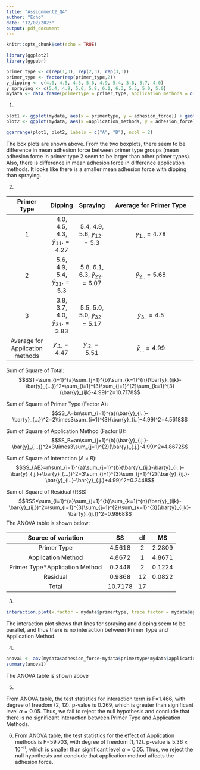 ---
title: "Assignment2_Q4"
author: "Echo"
date: "12/02/2023"
output: pdf_document
---

```{r setup, include=FALSE}
knitr::opts_chunk$set(echo = TRUE)
```


```{r}
library(ggplot2)
library(ggpubr)

primer_type <- c(rep(1,3), rep(2,3), rep(3,3))
primer_type <- factor(rep(primer_type,2))
y_dipping <- c(4.0, 4.5, 4.3, 5.6, 4.9, 5.4, 3.8, 3.7, 4.0)
y_spraying <- c(5.4, 4.9, 5.6, 5.8, 6.1, 6.3, 5.5, 5.0, 5.0)
mydata <- data.frame(primertype = primer_type, application_methods = c(rep("dipping", 9), rep("spraying", 9)), adhesion_force = c(y_dipping, y_spraying))
```

1)

```{r}
plot1 <- ggplot(mydata, aes(x = primertype, y = adhesion_force)) + geom_boxplot()
plot2 <- ggplot(mydata, aes(x =application_methods, y = adhesion_force)) + geom_boxplot()

ggarrange(plot1, plot2, labels = c("A", "B"), ncol = 2)
```
The box plots are shown above. From the two boxplots, there seem to be difference in mean adhesion force between primer type groups (mean adhesion force in primer type 2 seem to be larger than other primer types). Also, there is difference in mean adhesion force in difference application methods. It looks like there is a smaller mean adhesion force with dipping than spraying.

2)

|Primer Type|Dipping|Spraying|Average for Primer Type|
|:---------:|:-----:|:------:|:---------------------:|
|1|4.0, 4.5, 4.3, $\bar{y}_{11}.=4.27$|5.4, 4.9, 5.6, $\bar{y}_{12}.=5.3$|$\bar{y}_{1..}=4.78$|
|2|5.6, 4.9, 5.4, $\bar{y}_{21}.=5.3$|5.8, 6.1, 6.3, $\bar{y}_{22}.=6.07$|$\bar{y}_{2..}=5.68$|
|3|3.8, 3.7, 4.0, $\bar{y}_{31}.=3.83$|5.5, 5.0, 5.0, $\bar{y}_{32}.=5.17$|$\bar{y}_{3..}=4.5$|
|Average for Application methods|$\bar{y}_{.1.}=4.47$|$\bar{y}_{.2.}=5.51$|$\bar{y}_{...}=4.99$|

Sum of Square of Total:
$$SST=\sum_{i=1}^{a}\sum_{j=1}^{b}\sum_{k=1}^{n}(\bar{y}_{ijk}-\bar{y}_{...})^2=\sum_{i=1}^{3}\sum_{j=1}^{2}\sum_{k=1}^{3}(\bar{y}_{ijk}-4.99)^2=10.7178$$

Sum of Square of Primer Type (Factor A): $$SS_A=bn\sum_{i=1}^{a}(\bar{y}_{i..}-\bar{y}_{...})^2=2\times3\sum_{i=1}^{3}(\bar{y}_{i..}-4.99)^2=4.5618$$

Sum of Square of Application Method (Factor B):
$$SS_B=an\sum_{j=1}^{b}(\bar{y}_{.j.}-\bar{y}_{...})^2=3\times3\sum_{j=1}^{2}(\bar{y}_{.j.}-4.99)^2=4.8672$$

Sum of Square of Interaction ($A\times B$):
$$SS_{AB}=n\sum_{i=1}^{a}\sum_{j=1}^{b}(\bar{y}_{ij.}-\bar{y}_{i..}-\bar{y}_{.j.}+\bar{y}_{...})^2=3\sum_{i=1}^{3}\sum_{j=1}^{2}(\bar{y}_{ij.}-\bar{y}_{i..}-\bar{y}_{.j.}+4.99)^2=0.2448$$

Sum of Square of Residual (RSS)
$$RSS=\sum_{i=1}^{a}\sum_{j=1}^{b}\sum_{k=1}^{n}(\bar{y}_{ijk}-\bar{y}_{ij.})^2=\sum_{i=1}^{3}\sum_{j=1}^{2}\sum_{k=1}^{3}(\bar{y}_{ijk}-\bar{y}_{ij.})^2=0.9868$$
The ANOVA table is shown below:

|Source of variation|SS|df|MS|
|:-----------------:|:--:|:--:|:--:|
|Primer Type|4.5618|2|2.2809|
|Application Method|4.8672|1|4.8671|
|Primer Type*Application Method|0.2448|2|0.1224|
|Residual|0.9868|12|0.0822|
|Total|10.7178|17||

3)

```{r}
interaction.plot(x.factor = mydata$primertype, trace.factor = mydata$application_methods, response = mydata$adhesion_force, fun = mean, col = c('blue', 'red'), lty = 1, lwd = 2, main = 'interaction plot', xlab = 'Primer Type', ylab = 'Adhesion Force', trace.label = 'Application method')
```
The interaction plot shows that lines for spraying and dipping seem to be parallel, and thus there is no interaction between Primer Type and Application Method.

4)

```{r}
anova1 <- aov(mydata$adhesion_force~mydata$primertype*mydata$application_methods)
summary(anova1)
```

The ANOVA table is shown above

5)

From ANOVA table, the test statistics for interaction term is F=1.466, with degree of freedom (2, 12). p-value is 0.269, which is greater than significant level $\alpha=0.05$. Thus, we fail to reject the null hypothesis and conclude that there is no significant interaction between Primer Type and Application Methods. 

6)
From ANOVA table, the test statistics for the effect of Application methods is F=59.703, with degree of freedom (1, 12). p-value is $5.36\times10^{-6}$, which is smaller than significant level $\alpha=0.05$. Thus, we reject the null hypothesis and conclude that application method affects the adhesion force. 
